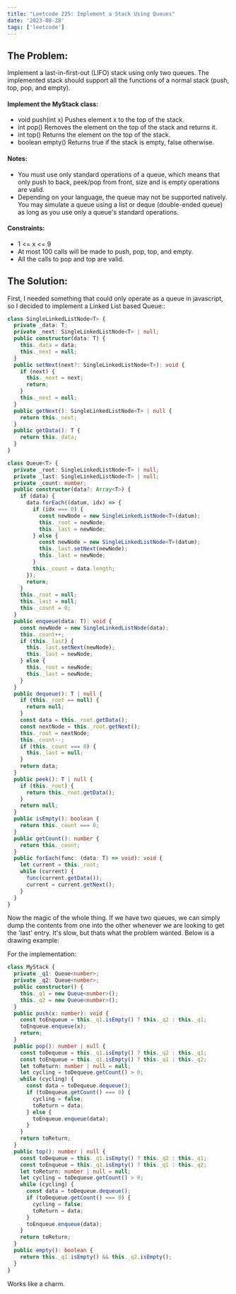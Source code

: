 ```yaml
---
title: "Leetcode 225: Implement a Stack Using Queues"
date: '2023-08-28'
tags: ['leetcode']
---
```


## The Problem:
Implement a last-in-first-out (LIFO) stack using only two queues. The implemented stack should support all the functions of a normal stack (push, top, pop, and empty).

#### Implement the MyStack class:
- void push(int x) Pushes element x to the top of the stack.
- int pop() Removes the element on the top of the stack and returns it.
- int top() Returns the element on the top of the stack.
- boolean empty() Returns true if the stack is empty, false otherwise.

#### Notes:
- You must use only standard operations of a queue, which means that only push to back, peek/pop from front, size and is empty operations are valid.
- Depending on your language, the queue may not be supported natively. You may simulate a queue using a list or deque (double-ended queue) as long as you use only a queue's standard operations.

#### Constraints:
- 1 \<= x \<= 9
- At most 100 calls will be made to push, pop, top, and empty.
- All the calls to pop and top are valid.

## The Solution:

First, I needed something that could only operate as a queue in javascript, so I decided to implement a Linked List based Queue::

```ts
class SingleLinkedListNode<T> {
  private _data: T;
  private _next: SingleLinkedListNode<T> | null;
  public constructor(data: T) {
    this._data = data;
    this._next = null;
  }
  public setNext(next?: SingleLinkedListNode<T>): void {
    if (next) {
      this._next = next;
      return;
    }
    this._next = null;
  }
  public getNext(): SingleLinkedListNode<T> | null {
    return this._next;
  }
  public getData(): T {
    return this._data;
  }
}

class Queue<T> {
  private _root: SingleLinkedListNode<T> | null;
  private _last: SingleLinkedListNode<T> | null;
  private _count: number;
  public constructor(data?: Array<T>) {
    if (data) {
      data.forEach((datum, idx) => {
        if (idx === 0) {
          const newNode = new SingleLinkedListNode<T>(datum);
          this._root = newNode;
          this._last = newNode;
        } else {
          const newNode = new SingleLinkedListNode<T>(datum);
          this._last.setNext(newNode);
          this._last = newNode;
        }
        this._count = data.length;
      });
      return;
    }
    this._root = null;
    this._last = null;
    this._count = 0;
  }
  public enqueue(data: T): void {
    const newNode = new SingleLinkedListNode(data);
    this._count++;
    if (this._last) {
      this._last.setNext(newNode);
      this._last = newNode;
    } else {
      this._root = newNode;
      this._last = newNode;
    }
  }
  public dequeue(): T | null {
    if (this._root == null) {
      return null;
    }
    const data = this._root.getData();
    const nextNode = this._root.getNext();
    this._root = nextNode;
    this._count--;
    if (this._count === 0) {
      this._last = null;
    }
    return data;
  }
  public peek(): T | null {
    if (this._root) {
      return this._root.getData();
    }
    return null;
  }
  public isEmpty(): boolean {
    return this._count === 0;
  }
  public getCount(): number {
    return this._count;
  }
  public forEach(func: (data: T) => void): void {
    let current = this._root;
    while (current) {
      func(current.getData());
      current = current.getNext();
    }
  }
}
```

Now the magic of the whole thing. If we have two queues, we can simply dump the contents from one into the other whenever we are looking to get the 'last' entry. It's slow, but thats what the problem wanted. Below is a drawing example:

<CustomImage src="https://raw.githubusercontent.com/justindanielclark/NextJS13BlogPosts/main/images/twoQueuesStack.png" alt="twoQueuesStack" />

For the implementation:
```ts
class MyStack {
  private _q1: Queue<number>;
  private _q2: Queue<number>;
  public constructor() {
    this._q1 = new Queue<number>();
    this._q2 = new Queue<number>();
  }
  public push(x: number): void {
    const toEnqueue = this._q1.isEmpty() ? this._q2 : this._q1;
    toEnqueue.enqueue(x);
    return;
  }
  public pop(): number | null {
    const toDequeue = this._q1.isEmpty() ? this._q2 : this._q1;
    const toEnqueue = this._q1.isEmpty() ? this._q1 : this._q2;
    let toReturn: number | null = null;
    let cycling = toDequeue.getCount() > 0;
    while (cycling) {
      const data = toDequeue.dequeue();
      if (toDequeue.getCount() === 0) {
        cycling = false;
        toReturn = data;
      } else {
        toEnqueue.enqueue(data);
      }
    }
    return toReturn;
  }
  public top(): number | null {
    const toDequeue = this._q1.isEmpty() ? this._q2 : this._q1;
    const toEnqueue = this._q1.isEmpty() ? this._q1 : this._q2;
    let toReturn: number | null = null;
    let cycling = toDequeue.getCount() > 0;
    while (cycling) {
      const data = toDequeue.dequeue();
      if (toDequeue.getCount() === 0) {
        cycling = false;
        toReturn = data;
      }
      toEnqueue.enqueue(data);
    }
    return toReturn;
  }
  public empty(): boolean {
    return this._q1.isEmpty() && this._q2.isEmpty();
  }
}
```

Works like a charm.